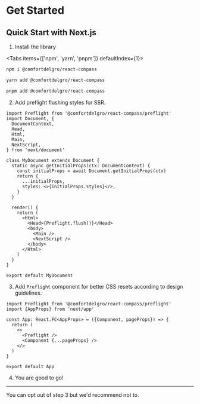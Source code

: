 # Get Started

<div
  className='w-full h-60 bg-gray-100 bg-no-repeat bg-cover'
  style={{
    backgroundImage: 'url(/compass-design/banner.png)',
  }}
/>

## Quick Start with Next.js

1. Install the library


<Tabs items={['npm', 'yarn', 'pnpm']} defaultIndex={1}>
  <Tab>

```bash
npm i @comfortdelgro/react-compass
```

  </Tab>
  <Tab>

```bash
yarn add @comfortdelgro/react-compass
```

  </Tab>
  <Tab>

```bash
pnpm add @comfortdelgro/react-compass
```

  </Tab>
</Tabs>

2. Add preflight flushing styles for SSR.

```tsx {22} filename="_document.tsx"
import Preflight from '@comfortdelgro/react-compass/preflight'
import Document, {
  DocumentContext,
  Head,
  Html,
  Main,
  NextScript,
} from 'next/document'

class MyDocument extends Document {
  static async getInitialProps(ctx: DocumentContext) {
    const initialProps = await Document.getInitialProps(ctx)
    return {
      ...initialProps,
      styles: <>{initialProps.styles}</>,
    }
  }

  render() {
    return (
      <Html>
        <Head>{Preflight.flush()}</Head>
        <body>
          <Main />
          <NextScript />
        </body>
      </Html>
    )
  }
}

export default MyDocument
```

3. Add `Preflight` component for better CSS resets according to design guidelines.

```tsx {7} filename="_app.tsx"
import Preflight from '@comfortdelgro/react-compass/preflight'
import {AppProps} from 'next/app'

const App: React.FC<AppProps> = ({Component, pageProps}) => {
  return (
    <>
      <Preflight />
      <Component {...pageProps} />
    </>
  )
}

export default App
```

4. You are good to go!

---

<Callout>You can opt out of step 3 but we'd recommend not to.</Callout>
